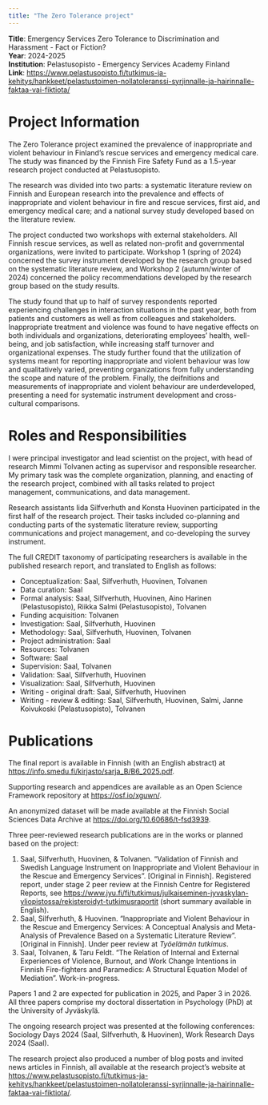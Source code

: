 ```yaml
---
title: "The Zero Tolerance project"
---
```

**Title**: Emergency Services Zero Tolerance to Discrimination and Harassment - Fact or Fiction? <br/>
**Year**: 2024-2025 <br/>
**Institution**: Pelastusopisto - Emergency Services Academy Finland <br/>
**Link**: <https://www.pelastusopisto.fi/tutkimus-ja-kehitys/hankkeet/pelastustoimen-nollatoleranssi-syrjinnalle-ja-hairinnalle-faktaa-vai-fiktiota/>

# Project Information

The Zero Tolerance project examined the prevalence of inappropriate and violent behaviour in Finland's rescue services and emergency medical care. The study was financed by the Finnish Fire Safety Fund as a 1.5-year research project conducted at Pelastusopisto.

The research was divided into two parts: a systematic literature review on Finnish and European research into the prevalence and effects of inappropriate and violent behaviour in fire and rescue services, first aid, and emergency medical care; and a national survey study developed based on the literature review.

The project conducted two workshops with external stakeholders. All Finnish rescue services, as well as related non-profit and governmental organizations, were invited to participate. Workshop 1 (spring of 2024) concerned the survey instrument developed by the research group based on the systematic literature review, and Workshop 2 (autumn/winter of 2024) concerned the policy recommendations developed by the research group based on the study results.

The study found that up to half of survey respondents reported experiencing challenges in interaction situations in the past year, both from patients and customers as well as from colleagues and stakeholders. Inappropriate treatment and violence was found to have negative effects on both individuals and organizations, deteriorating employees' health, well-being, and job satisfaction, while increasing staff turnover and organizational expenses. The study further found that the utilization of systems meant for reporting inappropriate and violent behaviour was low and qualitatively varied, preventing organizations from fully understanding the scope and nature of the problem. Finally, the deifnitions and measurements of inappropriate and violent behaviour are underdeveloped, presenting a need for systematic instrument development and cross-cultural comparisons.

# Roles and Responsibilities

I were principal investigator and lead scientist on the project, with head of research Mimmi Tolvanen acting as supervisor and responsible researcher. My primary task was the complete organization, planning, and enacting of the research project, combined with all tasks related to project management, communications, and data management.

Research assistants Iida Silfverhuth and Konsta Huovinen participated in the first half of the research project. Their tasks included co-planning and conducting parts of the systematic literature review, supporting communications and project management, and co-developing the survey instrument.

The full CREDIT taxonomy of participating researchers is available in the published research report, and translated to English as follows:

-  Conceptualization: Saal, Silfverhuth, Huovinen, Tolvanen
-  Data curation: Saal
-  Formal analysis: Saal, Silfverhuth, Huovinen, Aino Harinen (Pelastusopisto), Riikka Salmi (Pelastusopisto), Tolvanen
-  Funding acquisition: Tolvanen
-  Investigation: Saal, Silfverhuth, Huovinen
-  Methodology: Saal, Silfverhuth, Huovinen, Tolvanen
-  Project administration: Saal
-  Resources: Tolvanen
-  Software: Saal
-  Supervision: Saal, Tolvanen
-  Validation: Saal, Silfverhuth, Huovinen
-  Visualization: Saal, Silfverhuth, Huovinen
-  Writing - original draft: Saal, Silfverhuth, Huovinen
-  Writing - review & editing: Saal, Silfverhuth, Huovinen, Salmi, Janne Koivukoski (Pelastusopisto), Tolvanen

# Publications

The final report is available in Finnish (with an English abstract) at <https://info.smedu.fi/kirjasto/sarja_B/B6_2025.pdf>.

Supporting research and appendices are available as an Open Science Framework repository at <https://osf.io/xguwn/>.

An anonymized dataset will be made available at the Finnish Social Sciences Data Archive at <https://doi.org/10.60686/t-fsd3939>.

Three peer-reviewed research publications are in the works or planned based on the project:

1.  Saal, Silfverhuth, Huovinen, & Tolvanen. "Validation of Finnish and Swedish Language Instrument on Inappropriate and Violent Behaviour in the Rescue and Emergency Services". \[Original in Finnish\]. Registered report, under stage 2 peer review at the Finnish Centre for Registered Reports, see <https://www.jyu.fi/fi/tutkimus/julkaiseminen-jyvaskylan-yliopistossa/rekisteroidyt-tutkimusraportit> (short summary available in English).
2.  Saal, Silfverhuth, & Huovinen. "Inappropriate and Violent Behaviour in the Rescue and Emergency Services: A Conceptual Analysis and Meta-Analysis of Prevalence Based on a Systematic Literature Review". \[Original in Finnish\]. Under peer review at *Työelämän tutkimus*.
3.  Saal, Tolvanen, & Taru Feldt. "The Relation of Internal and External Experiences of Violence, Burnout, and Work Change Intentions in Finnish Fire-fighters and Paramedics: A Structural Equation Model of Mediation". Work-in-progress.

Papers 1 and 2 are expected for publication in 2025, and Paper 3 in 2026. All three papers comprise my doctoral dissertation in Psychology (PhD) at the University of Jyväskylä.

The ongoing research project was presented at the following conferences: Sociology Days 2024 (Saal, Silfverhuth, & Huovinen), Work Research Days 2024 (Saal).

The research project also produced a number of blog posts and invited news articles in Finnish, all available at the research project's website at <https://www.pelastusopisto.fi/tutkimus-ja-kehitys/hankkeet/pelastustoimen-nollatoleranssi-syrjinnalle-ja-hairinnalle-faktaa-vai-fiktiota/>.